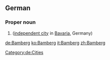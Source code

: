 ==German==
{{wikipedia}}
{{wikipedia|lang=de}}
===Proper noun===
{{de-proper noun|n}}

# {{l|en|Bamberg}} ([[independent city]] in [[Bavaria]], Germany)

[[Category:de:Cities]]

[[de:Bamberg]]
[[ko:Bamberg]]
[[it:Bamberg]]
[[zh:Bamberg]]